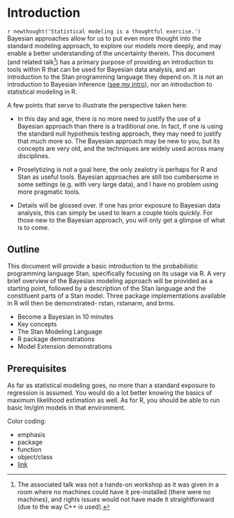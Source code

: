 # Introduction {.unnumbered} 
<!-- `r newthought('Statistical modeling is a thoughtful exercise.')` will not create pdf on work machine but html ok despite errors-->
`r newthought('Statistical modeling is a thoughtful exercise.')` Bayesian approaches allow for us to put even more thought into the standard modeling approach, to explore our models more deeply, and may enable a better understanding of the uncertainty therein.  This document (and related talk[^talk]) has a primary purpose of providing an introduction to tools within R that can be used for Bayesian data analysis, and an introduction to the Stan programming language they depend on.  It is not an introduction to Bayesian inference ([see my intro](http://m-clark.github.io/docs/IntroBayes.html)), nor an introduction to statistical modeling in R.

A few points that serve to illustrate the perspective taken here:

- In this day and age, there is no more need to justify the use of a Bayesian approach than there is a traditional one.  In fact, if one is using the standard null hypothesis testing approach, they may need to justify that much more so.  The Bayesian approach may be new to you, but its concepts are very old, and the techniques are widely used across many disciplines.

- Proselytizing is not a goal here, the only zealotry is perhaps for R and Stan as useful tools.  Bayesian approaches are still too cumbersome in some settings (e.g. with very large data), and I have no problem using more pragmatic tools.  

- Details will be glossed over. If one has prior exposure to Bayesian data analysis, this can simply be used to learn a couple tools quickly. For those new to the Bayesian approach, you will only get a glimpse of what is to come.


## Outline {.unnumbered} 


This document will provide a basic introduction to the probabilistic programming language Stan, specifically focusing on its usage via R.  A very brief overview of the Bayesian modeling approach will be provided as a starting point, followed by a description of the Stan language and the constituent parts of a Stan model.  Three package implementations available in R will then be demonstrated- <span class="pack">rstan</span>, <span class="pack">rstanarm</span>, and <span class="pack">brms</span>.


- Become a Bayesian in 10 minutes
- Key concepts
- The Stan Modeling Language
- R package demonstrations
- Model Extension demonstrations



## Prerequisites {.unnumbered} 

As far as statistical modeling goes, no more than a standard exposure to regression is assumed.  You would do a lot better knowing the basics of maximum likelihood estimation as well.  As for R, you should be able to run basic lm/glm models in that environment.


Color coding:

- <span class="emph">emphasis</span>
- <span class="pack">package</span>
- <span class="func">function</span>
- <span class="objclass">object/class</span>
- [link][Prerequisites]








[^talk]: The associated talk was not a hands-on workshop as it was given in a room where no machines could have it pre-installed (there were no machines), and rights issues would not have made it straightforward (due to the way C++ is used).

